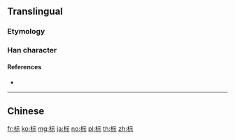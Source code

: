 {{character info/new}}
{{also|標}}
==Translingual==

===Etymology===
{{Han simp|標|f=票|t=示}}

===Han character===
{{Han char|rn=75|rad=木|as=05|sn=9|four=|canj=DMMF|ids=⿰木示}}

====References====
* {{Han ref|kx=0521.121|hdz=21176.080|uh=6807|ud=26631}}

----

==Chinese==
{{zh-see|標}}

[[fr:标]]
[[ko:标]]
[[mg:标]]
[[ja:标]]
[[no:标]]
[[pl:标]]
[[th:标]]
[[zh:标]]